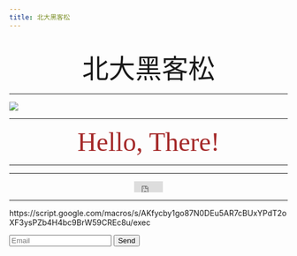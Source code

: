 ```yaml
---
title: 北大黑客松
---
```


<br>
<center><font size="10" >北大黑客松 </font></center>
___

<img src="https://www.opservices.com.br/wp-content/uploads/2017/01/Hackathon.png">

___

<center><font size="10" color="brown" font face="Nanum Pen Script">Hello, There!</font></center>

___

___






<center>
<iframe src="https://www.facebook.com/plugins/share_button.php?href=https%3A%2F%2Ftimihsun.github.io%2F108-1-emajor%2F&layout=button&size=small&width=52&height=20&appId" width="52" height="20" style="border:none;overflow:hidden" scrolling="no" frameborder="0" allowTransparency="true" allow="encrypted-media"></iframe>
</center>



<div class="line-it-button" data-lang="en" data-type="share-a" data-ver="3" data-url="https://timihsun.github.io/108-1-emajor/index.html" data-color="default" data-size="small" data-count="false" style="display: none;"></div>

<center>

<script src="https://d.line-scdn.net/r/web/social-plugin/js/thirdparty/loader.min.js" async="async" defer="defer"></script>

</center>

___

https://script.google.com/macros/s/AKfycby1go87N0DEu5AR7cBUxYPdT2oXF3ysPZb4H4bc9BrW59CREc8u/exec

<form name="submit-to-google-sheet">
  <input name="email" type="email" placeholder="Email" required>
  <button type="submit">Send</button>
</form>

<script>
  const scriptURL = '<SCRIPT URL>'
  const form = document.forms['submit-to-google-sheet']

  form.addEventListener('submit', e => {
    e.preventDefault()
    fetch(https://script.google.com/macros/s/AKfycby1go87N0DEu5AR7cBUxYPdT2oXF3ysPZb4H4bc9BrW59CREc8u/exec
, { method: 'POST', body: new FormData(form)})
      .then(response => console.log('Success!', response))
      .catch(error => console.error('Error!', error.message))
  })
</script>


